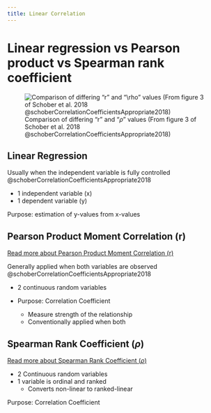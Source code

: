 ```yaml
---
title: Linear Correlation
---
```


# Linear regression vs Pearson product vs Spearman rank coefficient

![Comparison of differing "r" and "$\rho$" values (From figure 3 of Schober et al. 2018 @schoberCorrelationCoefficientsAppropriate2018)](/The Archive/Evidene Based Practice/Multivariate Data Analysis/images/fig3 schoberCorrelationCoefficientsAppropriate2018.png)



## Linear Regression

Usually when the independent variable is fully controlled @schoberCorrelationCoefficientsAppropriate2018

- 1 independent variable (x)
- 1 dependent variable (y)

Purpose: estimation of y-values from x-values


## Pearson Product Moment Correlation (r)

[Read more about Pearson Product Moment Correlation (r)]({{< var ref-pearson-product-moment-correlation.path >}})

Generally applied when both variables are observed @schoberCorrelationCoefficientsAppropriate2018

- 2 continuous random variables

- Purpose: Correlation Coefficient
    - Measure strength of the relationship
    - Conventionally applied when both 


## Spearman Rank Coefficient ($\rho$)

[Read more about Spearman Rank Coefficient ($\rho$)]({{< var ref-spearman-rank-coefficient.path >}})

- 2 Continuous random variables
- 1 variable is ordinal and ranked
    - Converts non-linear to ranked-linear

Purpose: Correlation Coefficient



